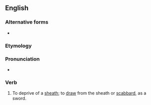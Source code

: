 ==English==

===Alternative forms===
* {{l|en|unsheathe}}

===Etymology===
{{prefix|en|un|sheath}}

===Pronunciation===
* {{rhymes|iːð|lang=en}}

===Verb===
{{en-verb}}

# To deprive of a [[sheath]]; to [[draw]] from the sheath or [[scabbard]], as a sword.